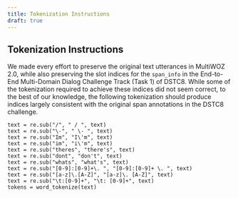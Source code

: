 ```yaml
---
title: Tokenization Instructions
draft: true
---
```

## Tokenization Instructions

We made every effort to preserve the original text utterances in MultiWOZ 2.0, while also preserving the slot indices for the `span_info` in the End-to-End Multi-Domain Dialog Challenge Track (Task 1) of DSTC8.
While some of the tokenization required to achieve these indices did not seem correct,
to the best of our knowledge, the following tokenization should produce indices largely consistent 
with the original span annotations in the DSTC8 challenge.

```
text = re.sub("/", " / ", text)
text = re.sub("\-", " \- ", text)
text = re.sub("Im", "I\'m", text)
text = re.sub("im", "i\'m", text)
text = re.sub("theres", "there's", text)
text = re.sub("dont", "don't", text)
text = re.sub("whats", "what's", text)
text = re.sub("[0-9]:[0-9]+\. ", "[0-9]:[0-9]+ \. ", text)
text = re.sub("[a-z]\.[A-Z]", "[a-z]\. [A-Z]", text)
text = re.sub("\t:[0-9]+", "\t: [0-9]+", text)
tokens = word_tokenize(text)
```
